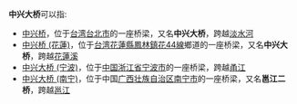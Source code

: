 '''中兴大桥'''可以指:
*[[中兴桥|中兴桥]]，位于[[台湾|台湾]][[台北市|台北市]]的一座桥梁，又名'''中兴大桥'''，跨越[[淡水河|淡水河]]
*[[中兴桥_(花蓮)|中兴桥 (花蓮)]]，位于[[台湾|台湾]][[花蓮縣|花蓮縣]][[鳳林鎮_(臺灣)|鳳林鎮]][[花44線|花44線]]鄉道的一座桥梁，又名'''中兴大桥'''，跨越[[花蓮溪|花蓮溪]]
*[[中兴大桥_(宁波)|中兴大桥 (宁波)]]，位于[[中国|中国]][[浙江省|浙江省]][[宁波市|宁波市]]的一座桥梁，跨越[[甬江|甬江]]
*[[中兴大桥_(南宁)|中兴大桥 (南宁)]]，位于中国[[广西壮族自治区|广西壮族自治区]][[南宁市|南宁市]]的一座桥梁，又名'''邕江二桥'''，跨越[[邕江|邕江]]

{{dab|Z|Cat=四字橋梁消歧義}}